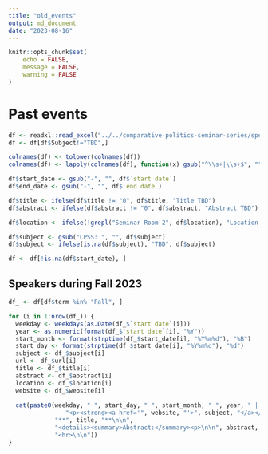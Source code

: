 ```yaml
---
title: "old_events"
output: md_document
date: "2023-08-16"
---
```


```r
knitr::opts_chunk$set(
	echo = FALSE,
	message = FALSE,
	warning = FALSE
)
```

# Past events

```r
df <- readxl::read_excel("../../comparative-politics-seminar-series/speakers.xlsx", sheet = 2)
df <- df[df$Subject!="TBD",]

colnames(df) <- tolower(colnames(df))
colnames(df) <- lapply(colnames(df), function(x) gsub("^\\s+|\\s+$", "", x))

df$start_date <- gsub("-", "", df$`start date`)
df$end_date <- gsub("-", "", df$`end date`)

df$title <- ifelse(df$title != "0", df$title, "Title TBD")
df$abstract <- ifelse(df$abstract != "0", df$abstract, "Abstract TBD")

df$location <- ifelse(!grepl("Seminar Room 2", df$location), "Location TBD", df$location)

df$subject <- gsub("CPSS: ", "", df$subject)
df$subject <- ifelse(is.na(df$subject), "TBD", df$subject)

df <- df[!is.na(df$start_date), ]
```

## Speakers during Fall 2023

```r
df_ <- df[df$term %in% "Fall", ]

for (i in 1:nrow(df_)) {
  weekday <- weekdays(as.Date(df_$`start date`[i]))
  year <- as.numeric(format(df_$`start date`[i], "%Y"))
  start_month <- format(strptime(df_$start_date[i], "%Y%m%d"), "%B")
  start_day <- format(strptime(df_$start_date[i], "%Y%m%d"), "%d")
  subject <- df_$subject[i]
  url <- df_$url[i]
  title <- df_$title[i]
  abstract <- df_$abstract[i]
  location <- df_$location[i]
  website <- df_$website[i]
  
  cat(paste0(weekday, " ", start_day, " ", start_month, " ", year, " | ", location,
             	"<p><strong><a href='", website, "'>", subject, "</a></strong></p>\n\n",
             "**", title, "**\n\n",
             "<details><summary>Abstract:</summary><p>\n\n", abstract, "</p></details>\n\n",
             "<hr>\n\n"))
}
```